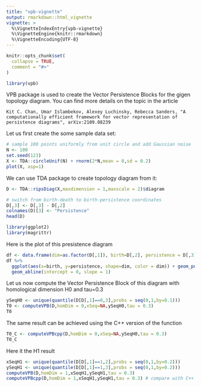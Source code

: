 ```yaml
---
title: "vpb-vignette"
output: rmarkdown::html_vignette
vignette: >
  %\VignetteIndexEntry{vpb-vignette}
  %\VignetteEngine{knitr::rmarkdown}
  %\VignetteEncoding{UTF-8}
---
```


```r
knitr::opts_chunk$set(
  collapse = TRUE,
  comment = "#>"
)
```

```r
library(vpb)
```

VPB package is used to create the Vector Persistence Blocks for the gigen topology diagram. You can find more details on the topic in the article

    Kit C. Chan, Umar Islambekov, Alexey Luchinsky, Rebecca Sanders, "A computationally efficient framework for vector representation of persistence diagrams", arXiv:2109.08239

Let us first create the some sample data set:

```r
# sample 100 points uniformly from unit circle and add Gaussian noise
N <- 100
set.seed(123)
X <- TDA::circleUnif(N) + rnorm(2*N,mean = 0,sd = 0.2)
plot(X, asp=1)
```

We can use TDA package to create topology diagram from it:

```r
D <- TDA::ripsDiag(X,maxdimension = 1,maxscale = 2)$diagram
```

```r
# switch from birth-death to birth-persistence coordinates
D[,3] <- D[,3] - D[,2] 
colnames(D)[3] <- "Persistence"
head(D)
```

```r
library(ggplot2)
library(magrittr)
```

Here is the plot of this presistence diagram

```r
df <- data.frame(dim=as.factor(D[,1]), birth=D[,2], persistence = D[,3])
df %>% 
  ggplot(aes(x=birth, y=persistence, shape=dim, color = dim)) + geom_point() +
  geom_abline(intercept = 0, slope = 1)
```

Let us now compute the Vector Persistence Block of this diagram with homological dimension H0 and tau=0.3

```r
ySeqH0 <- unique(quantile(D[D[,1]==0,3],probs = seq(0,1,by=0.1)))
T0 <- computeVPB(D,homDim = 0,xSeq=NA,ySeqH0,tau = 0.3)
T0
```

The same result can be achieved using the C++ version of the function

```r
T0_C <- computeVPBcpp(D,homDim = 0,xSeq=NA,ySeqH0,tau = 0.3)
T0_C

```

Here it the H1 result

```r
xSeqH1 <- unique(quantile(D[D[,1]==1,2],probs = seq(0,1,by=0.2)))
ySeqH1 <- unique(quantile(D[D[,1]==1,3],probs = seq(0,1,by=0.2)))
computeVPB(D,homDim = 1,xSeqH1,ySeqH1,tau = 0.3) 
computeVPBcpp(D,homDim = 1,xSeqH1,ySeqH1,tau = 0.3) # compare with C++ version
```


